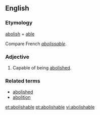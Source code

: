 ==English==

===Etymology===
[[abolish]] + [[able]]

Compare French ''[[abolissable]]''.

===Adjective===
{{en-adj}}

#Capable of being [[abolished]].
===Related terms===
* [[abolished]]
* [[abolition]]

[[et:abolishable]]
[[pt:abolishable]]
[[vi:abolishable]]